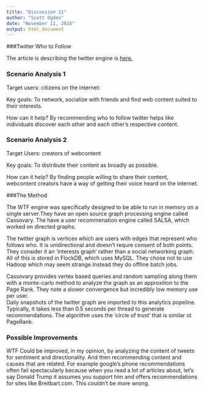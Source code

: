 ---
title: "Discussion 11"
author: "Scott Ogden"
date: "November 11, 2016"
output: html_document
---

###Twitter Who to Follow

The article is describing the twitter engine is <a href="https://stanford.edu/~rezab/papers/wtf_overview.pdf"> here. </a>


### Scenario Analysis 1

Target users:  citizens on the internet:

Key goals:  To network, socialize with friends and find web content suited to their interests.

How can it help?  By recommending who to follow twitter helps like individuals discover each other and each other's respective content.

### Scenario Analysis 2

Target Users:  creators of webcontent

Key goals: To distribute their content as broadly as possible.

How can it help?  By finding people willing to share their content, webcontent creators have a way of getting their voice heard on the internet.


###The Method

The WTF engine was specifically designed to be able to run in memory on a single server.They have an open source graph processing engine called Cassovary.  The have a user recommenation engine called SALSA, which worked on directed graphs.  

The twitter graph is vertices which are users with edges that represent who follows who.  It is unidirectional and doesn't requre consent of both points.  They consider it an 'interests graph' rather than a social networking graph.  All of this is stored in FlockDB, which uses MySQL.  They chose not to use Hadoop which may seem strange.Instead they do offline batch jobs.

Cassovary provides vertex based queries and random sampling along them with a monte-carlo method to analyze the graph as an approxition to the Page Rank.  They note a slower convergence but incredibly low memory use per user.  
Daily snapshots of the twitter graph are imported to this analytics popeline.  Typically, it takes less than 0.5 seconds per thread to generate recommendations.  The algorithm uses the 'circle of trust' that is similar ot PageRank.


### Possible Improvements

WTF  Could be improved, in my opinion, by analyzing the content of tweets for sentiment and directionality. And then recommending content and causes that are related.  For example google's phone recommendations often fail spectacularly because when you read a lot of articles about, let's say Donald Trump it assumes you support him and offers recommendations for sites like Breitbart.com.  This couldn't be more wrong.


